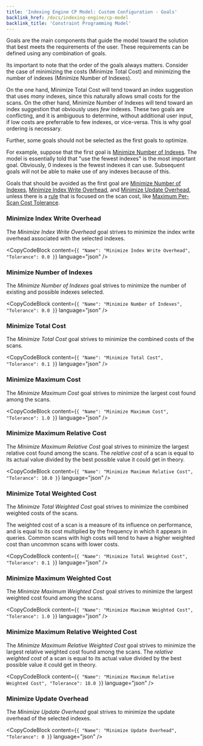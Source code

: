 ```yaml
---
title: 'Indexing Engine CP Model: Custom Configuration - Goals'
backlink_href: /docs/indexing-engine/cp-model
backlink_title: 'Constraint Programming Model'
---
```



Goals are the main components that guide the model toward the solution that best meets the requirements of the user. These requirements can be defined using any combination of goals.

Its important to note that the order of the goals always matters. Consider the case of minimizing the costs (Minimize Total Cost) and minimizing the number of indexes (Minimize Number of Indexes).

On the one hand, Minimize Total Cost will tend toward an index suggestion that uses *many* indexes, since this naturally allows small costs for the scans. On the other hand, Minimize Number of Indexes will tend toward an index suggestion that obviously uses *few* indexes. These two goals are conflicting, and it is ambiguous to determine, without additional user input, if low costs are preferrable to few indexes, or vice-versa. This is why goal ordering is necessary.

Further, some goals should not be selected as the first goals to optimize.

For example, suppose that the first goal is [Minimize Number of Indexes](#minimize-number-of-indexes). The model is essentially told that "use the fewest indexes" is the most important goal. Obviously, 0 indexes is the fewest indexes it can use. Subsequent goals will not be able to make use of any indexes because of this.

Goals that should be avoided as the first goal are [Minimize Number of Indexes](#minimize-number-of-indexes), [Minimize Index Write Overhead](#minimize-index-write-overhead), and [Minimize Update Overhead](#minimize-update-overhead), unless there is a [rule](rules) that is focused on the scan cost, like [Maximum Per-Scan Cost Tolerance](rules#maximum-per-scan-cost-tolerance).


### Minimize Index Write Overhead

The *Minimize Index Write Overhead* goal strives to minimize the index write overhead associated with the selected indexes.

<CopyCodeBlock content={`{ "Name": "Minimize Index Write Overhead", "Tolerance": 0.0 }`} language="json" />

### Minimize Number of Indexes

The *Minimize Number of Indexes* goal strives to minimize the number of existing and possible indexes selected.

<CopyCodeBlock content={`{ "Name": "Minimize Number of Indexes", "Tolerance": 0.0 }`} language="json" />

### Minimize Total Cost

The *Minimize Total Cost* goal strives to minimize the combined costs of the scans.

<CopyCodeBlock content={`{ "Name": "Minimize Total Cost", "Tolerance": 0.1 }`} language="json" />

### Minimize Maximum Cost

The *Minimize Maximum Cost* goal strives to minimize the largest cost found among the scans.

<CopyCodeBlock content={`{ "Name": "Minimize Maximum Cost", "Tolerance": 1.0 }`} language="json" />

### Minimize Maximum Relative Cost

The *Minimize Maximum Relative Cost* goal strives to minimize the largest relative cost found among the scans. The *relative cost* of a scan is equal to its actual value divided by the best possible value it could get in theory.

<CopyCodeBlock content={`{ "Name": "Minimize Maximum Relative Cost", "Tolerance": 10.0 }`} language="json" />

### Minimize Total Weighted Cost

The *Minimize Total Weighted Cost* goal strives to minimize the combined weighted costs of the scans.

The weighted cost of a scan is a measure of its influence on performance, and is equal to its cost multiplied by the frequency in which it appears in queries. Common scans with high costs will tend to have a higher weighted cost than uncommon scans with lower costs.

<CopyCodeBlock content={`{ "Name": "Minimize Total Weighted Cost", "Tolerance": 0.1 }`} language="json" />

### Minimize Maximum Weighted Cost

The *Minimize Maximum Weighted Cost* goal strives to minimize the largest weighted cost found among the scans.

<CopyCodeBlock content={`{ "Name": "Minimize Maximum Weighted Cost", "Tolerance": 1.0 }`} language="json" />

### Minimize Maximum Relative Weighted Cost

The *Minimize Maximum Relative Weighted Cost* goal strives to minimize the largest relative weighted cost found among the scans. The *relative weighted cost* of a scan is equal to its actual value divided by the best possible value it could get in theory.

<CopyCodeBlock content={`{ "Name": "Minimize Maximum Relative Weighted Cost", "Tolerance": 10.0 }`} language="json" />

### Minimize Update Overhead

The *Minimize Update Overhead* goal strives to minimize the update overhead of the selected indexes.

<CopyCodeBlock content={`{ "Name": "Minimize Update Overhead", "Tolerance": 0 }`} language="json" />
